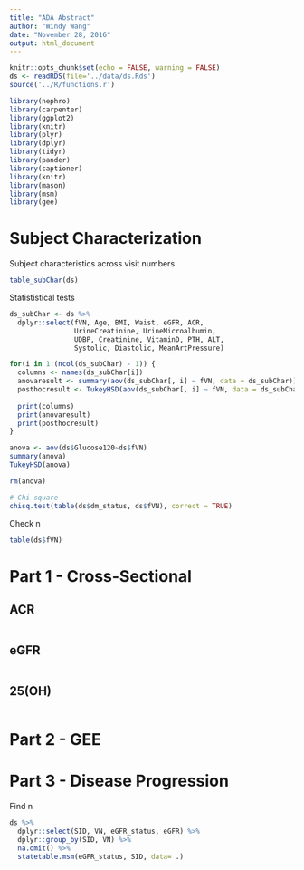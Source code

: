```yaml
---
title: "ADA Abstract"
author: "Windy Wang"
date: "November 28, 2016"
output: html_document
---
```


```r
knitr::opts_chunk$set(echo = FALSE, warning = FALSE)
ds <- readRDS(file='../data/ds.Rds')
source('../R/functions.r')

library(nephro)
library(carpenter)
library(ggplot2)
library(knitr)
library(plyr)
library(dplyr)
library(tidyr)
library(pander)
library(captioner)
library(knitr)
library(mason)
library(msm)
library(gee)
```

Subject Characterization
========================

Subject characteristics across visit numbers
```r
table_subChar(ds)
```

Statististical tests
```r
ds_subChar <- ds %>% 
  dplyr::select(fVN, Age, BMI, Waist, eGFR, ACR,
                UrineCreatinine, UrineMicroalbumin,
                UDBP, Creatinine, VitaminD, PTH, ALT, 
                Systolic, Diastolic, MeanArtPressure)

for(i in 1:(ncol(ds_subChar) - 1)) {
  columns <- names(ds_subChar[i])
  anovaresult <- summary(aov(ds_subChar[, i] ~ fVN, data = ds_subChar))
  posthocresult <- TukeyHSD(aov(ds_subChar[, i] ~ fVN, data = ds_subChar))
  
  print(columns)
  print(anovaresult)
  print(posthocresult)
}

anova <- aov(ds$Glucose120~ds$fVN)
summary(anova)
TukeyHSD(anova)

rm(anova)

# Chi-square
chisq.test(table(ds$dm_status, ds$fVN), correct = TRUE)
```


Check n
```r
table(ds$fVN)
```


Part 1 - Cross-Sectional
========================



ACR
---

```r

```

eGFR
----
```r

```

25(OH)
------
```r

```



Part 2 - GEE
============

Part 3 - Disease Progression
============================

Find n
```r
ds %>% 
  dplyr::select(SID, VN, eGFR_status, eGFR) %>% 
  dplyr::group_by(SID, VN) %>% 
  na.omit() %>% 
  statetable.msm(eGFR_status, SID, data= .)

```


